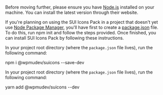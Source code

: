 
<Section contained={ true } style={{ paddingTop: 0 }}>
	<p>Before moving further, please ensure you have <a href="https://nodejs.org/en/" target="_blank" rel="nofollow">Node.js</a> installed on your machine. You can install the latest version through their website.</p>
	<p>If you're planning on using the SUI Icons Pack in a project that doesn't yet use <a href="https://www.npmjs.com" target="_blank" rel="nofollow">Node Package Manager</a>, you'll have first to create a <a href="https://docs.npmjs.com/files/package.json" target="_blank" rel="nofollow">package.json</a> file. To do this, run npm init and follow the steps provided. Once finished, you can install SUI Icons Pack by following these instructions.</p>
</Section>

<Section
	title={{
		content: "Install using NPM",
		small: true,
	}}
	contained={ true }
	style={{ paddingTop: 0 }}>
	<p>In your project root directory (where the <Code>package.json</Code> file lives), run the following command:</p>
	<Snippet>
		npm i @wpmudev/suicons --save-dev
	</Snippet>
</Section>

<Section
	title={{
		content: "Install using Yarn",
		small: true,
	}}
	contained={ true }
	style={{ paddingTop: 0 }}>
	<p>In your project root directory (where the <Code>package.json</Code> file lives), run the following command:</p>
	<Snippet>
		yarn add @wpmudev/suicons --dev
	</Snippet>
</Section>

